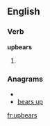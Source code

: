 ==English==

===Verb===
'''upbears'''

# {{third-person singular of|[[upbear]]}}

===Anagrams===
* {{alphagram|abeprsu}}
* [[bears up#English|bears up]]

[[fr:upbears]]